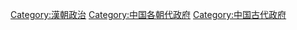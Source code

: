 [[Category:漢朝政治|Category:漢朝政治]]
[[Category:中国各朝代政府|Category:中国各朝代政府]]
[[Category:中国古代政府|Category:中国古代政府]]